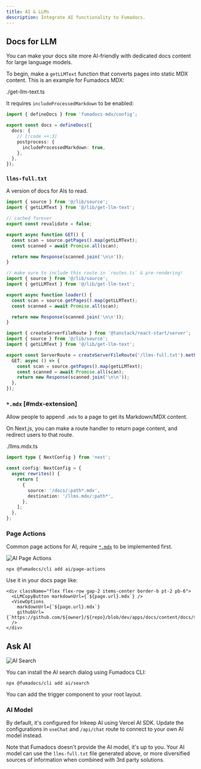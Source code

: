 ```yaml
---
title: AI & LLMs
description: Integrate AI functionality to Fumadocs.
---
```


## Docs for LLM

You can make your docs site more AI-friendly with dedicated docs content for large language models.

To begin, make a `getLLMText` function that converts pages into static MDX content.
This is an example for Fumadocs MDX:

<include meta='title="lib/get-llm-text.ts"'>./get-llm-text.ts</include>

It requires `includeProcessedMarkdown` to be enabled:

```ts title="source.config.ts"
import { defineDocs } from 'fumadocs-mdx/config';

export const docs = defineDocs({
  docs: {
    // [!code ++:3]
    postprocess: {
      includeProcessedMarkdown: true,
    },
  },
});
```

### `llms-full.txt`

A version of docs for AIs to read.

```ts tab="Next.js" title="app/llms-full.txt/route.ts"
import { source } from '@/lib/source';
import { getLLMText } from '@/lib/get-llm-text';

// cached forever
export const revalidate = false;

export async function GET() {
  const scan = source.getPages().map(getLLMText);
  const scanned = await Promise.all(scan);

  return new Response(scanned.join('\n\n'));
}
```

```ts tab="React Router" title="app/routes/llms-full.ts"
// make sure to include this route in `routes.ts` & pre-rendering!
import { source } from '@/lib/source';
import { getLLMText } from '@/lib/get-llm-text';

export async function loader() {
  const scan = source.getPages().map(getLLMText);
  const scanned = await Promise.all(scan);

  return new Response(scanned.join('\n\n'));
}
```

```ts tab="Tanstack Start" title="src/routes/llms-full[.]txt.ts"
import { createServerFileRoute } from '@tanstack/react-start/server';
import { source } from '@/lib/source';
import { getLLMText } from '@/lib/get-llm-text';

export const ServerRoute = createServerFileRoute('/llms-full.txt').methods({
  GET: async () => {
    const scan = source.getPages().map(getLLMText);
    const scanned = await Promise.all(scan);
    return new Response(scanned.join('\n\n'));
  },
});
```

### `*.mdx` [#mdx-extension]

Allow people to append `.mdx` to a page to get its Markdown/MDX content.

On Next.js, you can make a route handler to return page content, and redirect users to that route.

<include meta='tab="app/llms.mdx/[[...slug]]/route.ts"'>./llms.mdx.ts</include>

```ts tab="next.config.ts"
import type { NextConfig } from 'next';

const config: NextConfig = {
  async rewrites() {
    return [
      {
        source: '/docs/:path*.mdx',
        destination: '/llms.mdx/:path*',
      },
    ];
  },
};
```

### Page Actions

Common page actions for AI, require [`*.mdx`](#mdx-extension) to be implemented first.

![AI Page Actions](/docs/ai-page-actions.png)

```npm
npx @fumadocs/cli add ai/page-actions
```

Use it in your docs page like:

```tsx title="app/docs/[[...slug]]/page.tsx"
<div className="flex flex-row gap-2 items-center border-b pt-2 pb-6">
  <LLMCopyButton markdownUrl={`${page.url}.mdx`} />
  <ViewOptions
    markdownUrl={`${page.url}.mdx`}
    githubUrl={`https://github.com/${owner}/${repo}/blob/dev/apps/docs/content/docs/${page.path}`}
  />
</div>
```

## Ask AI

![AI Search](/docs/ai-search.png)

You can install the AI search dialog using Fumadocs CLI:

```package-install
npx @fumadocs/cli add ai/search
```

You can add the trigger component to your root layout.

### AI Model

By default, it's configured for Inkeep AI using Vercel AI SDK. Update the configurations in `useChat` and `/api/chat` route to connect to your own AI model instead.

Note that Fumadocs doesn't provide the AI model, it's up to you.
Your AI model can use the `llms-full.txt` file generated above, or more diversified sources of information when combined with 3rd party solutions.
